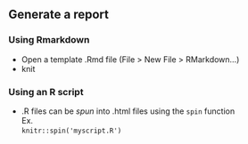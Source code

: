 ## Generate a report

### Using Rmarkdown

- Open a template .Rmd file (File > New File > RMarkdown...)
- knit

### Using an R script

- .R files can be *spun* into .html files using the `spin` function  
Ex.  
`knitr::spin('myscript.R')`


